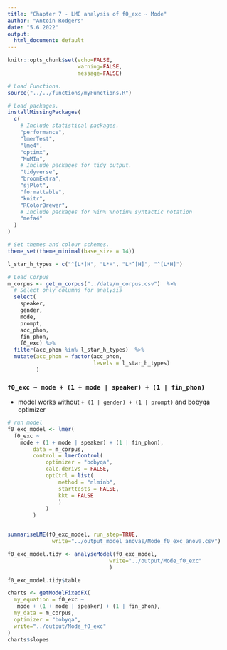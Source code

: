 ```yaml
---
title: "Chapter 7 - LME analysis of f0_exc ~ Mode"
author: "Antoin Rodgers"
date: "5.6.2022"
output:
  html_document: default
---
```


```r
knitr::opts_chunk$set(echo=FALSE,
                      warning=FALSE,
                      message=FALSE)

# Load Functions.
source("../../functions/myFunctions.R") 

# Load packages.
installMissingPackages(
  c(
    # Include statistical packages.
    "performance",
    "lmerTest",
    "lme4",
    "optimx",
    "MuMIn",
    # Include packages for tidy output.
    "tidyverse",
    "broomExtra",
    "sjPlot",
    "formattable",
    "knitr",
    "RColorBrewer",
    # Include packages for %in% %notin% syntactic notation
    "mefa4"
  )
)

# Set themes and colour schemes.
theme_set(theme_minimal(base_size = 14))

```


```r
l_star_h_types = c("^[L*]H", "L*H", "L*^[H]", "^[L*H]")

# Load Corpus
m_corpus <- get_m_corpus("../data/m_corpus.csv")  %>%
  # Select only columns for analysis
  select(
    speaker,
    gender,
    mode,
    prompt,
    acc_phon,
    fin_phon,
    f0_exc) %>% 
  filter(acc_phon %in% l_star_h_types)  %>% 
  mutate(acc_phon = factor(acc_phon,
                           levels = l_star_h_types)
         )
```

### `f0_exc ~ mode + (1 + mode | speaker) + (1 | fin_phon)`

* model works without  `+ (1 | gender) + (1 | prompt)` and bobyqa optimizer

```r

# run model
f0_exc_model <- lmer(
  f0_exc ~
    mode + (1 + mode | speaker) + (1 | fin_phon),
        data = m_corpus,
        control = lmerControl(
            optimizer = "bobyqa",
            calc.derivs = FALSE,
            optCtrl = list(
                method = "nlminb",
                starttests = FALSE,
                kkt = FALSE
                )
            )
        )


summariseLME(f0_exc_model, run_step=TRUE,
              write="../output_model_anovas/Mode_f0_exc_anova.csv")

```

```r

f0_exc_model.tidy <- analyseModel(f0_exc_model,
                                write="../output/Mode_f0_exc"
                                )

f0_exc_model.tidy$table
```

```r

charts <- getModelFixedFX(
  my_equation = f0_exc ~
   mode + (1 + mode | speaker) + (1 | fin_phon),
  my_data = m_corpus,
  optimizer = "bobyqa",
  write="../output/Mode_f0_exc"
)
charts$slopes


```
